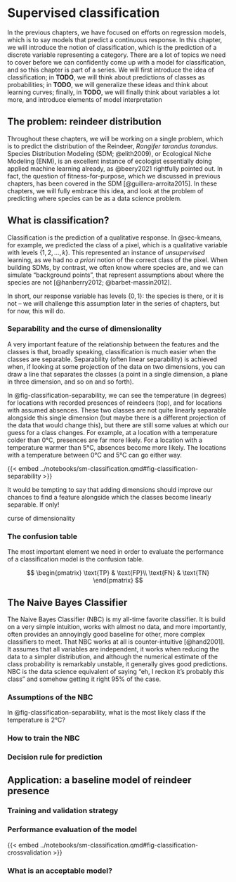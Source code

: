 # Supervised classification

In the previous chapters, we have focused on efforts on regression models, which is to say models that predict a continuous response. In this chapter, we will introduce the notion of classification, which is the prediction of a discrete variable representing a category. There are a lot of topics we need to cover before we can confidently come up with a model for classification, and so this chapter is part of a series. We will first introduce the idea of classification; in **TODO**, we will think about predictions of classes as probabilities; in **TODO**, we will generalize these ideas and think about learning curves; finally, in **TODO**, we will finally think about variables a lot more, and introduce elements of model interpretation

## The problem: reindeer distribution

Throughout these chapters, we will be working on a single problem, which is to predict the distribution of the Reindeer, *Rangifer tarandus tarandus*. Species Distribution Modeling (SDM; @elith2009), or Ecological Niche Modeling (ENM), is an excellent instance of ecologist essentially doing applied machine learning already, as @beery2021 rightfully pointed out. In fact, the question of fitness-for-purpose, which we discussed in previous chapters, has been covered in the SDM [@guillera-arroita2015]. In these chapters, we will fully embrace this idea, and look at the problem of predicting where species can be as a data science problem.

## What is classification?

Classification is the prediction of a qualitative response. In @sec-kmeans, for example, we predicted the class of a pixel, which is a qualitative variable with levels $\{1, 2, \dots, k\}$. This represented an instance of *unsupervised* learning, as we had no *a priori* notion of the correct class of the pixel. When building SDMs, by contrast, we often know where species are, and we can simulate "background points", that represent assumptions about where the species are not [@hanberry2012; @barbet-massin2012].

In short, our response variable has levels $\{0, 1\}$: the species is there, or it is not -- we will challenge this assumption later in the series of chapters, but for now, this will do.

### Separability and the curse of dimensionality

A very important feature of the relationship between the features and the classes is that, broadly speaking, classification is much easier when the classes are separable. Separability (often linear separability) is achieved when, if looking at some projection of the data on two dimensions, you can draw a line that separates the classes (a point in a single dimension, a plane in three dimension, and so on and so forth).

In @fig-classification-separability, we can see the temperature (in degrees) for locations with recorded presences of reindeers (top), and for locations with assumed absences. These two classes are not quite linearly separable alongside this single dimension (but maybe there is a different projection of the data that would change this), but there are still some values at which our guess for a class changes. For example, at a location with a temperature colder than 0°C, presences are far more likely. For a location with a temperature warmer than 5°C, absences become more likely. The locations with a temperature between 0°C and 5°C can go either way.

{{< embed ../notebooks/sm-classification.qmd#fig-classification-separability >}}

It would be tempting to say that adding dimensions should improve our chances to find a feature alongside which the classes become linearly separable. If only!

curse of dimensionality

### The confusion table

The most important element we need in order to evaluate the performance of a classification model is the confusion table.

$$
\begin{pmatrix}
\text{TP} & \text{FP}\\
\text{FN} & \text{TN} 
\end{pmatrix}
$$

## The Naive Bayes Classifier

The Naive Bayes Classifier (NBC) is my all-time favorite classifier. It is build on a very simple intuition, works with almost no data, and more importantly, often provides an annoyingly good baseline for other, more complex classifiers to meet. That NBC works at all is counter-intuitive [@hand2001]. It assumes that all variables are independent, it works when reducing the data to a simpler distribution, and although the numerical estimate of the class probability is remarkably unstable, it generally gives good predictions. NBC is the data science equivalent of saying "eh, I reckon it's probably *this* class" and somehow getting it right 95% of the case.

### Assumptions of the NBC

In @fig-classification-separability, what is the most likely class if the temperature is 2°C?

### How to train the NBC

### Decision rule for prediction

## Application: a baseline model of reindeer presence

### Training and validation strategy

### Performance evaluation of the model

{{< embed ../notebooks/sm-classification.qmd#fig-classification-crossvalidation >}}

### What is an acceptable model?